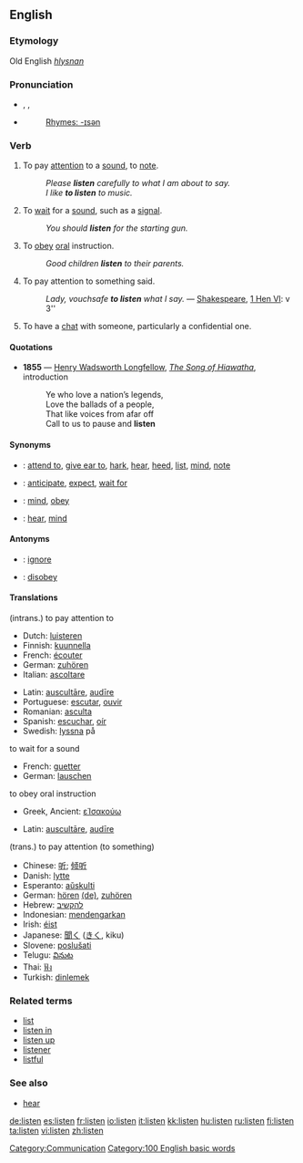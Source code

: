 ==English==

===Etymology===
Old English ''[[hlysnan]]''

===Pronunciation===
*{{AHD|lĭs'ən}}, {{IPA|/ˈlɪsən/}}, {{SAMPA|/"lIs@n/}}
*{{audio|en-us-listen.ogg|Audio (US)}}
*:[[Rhymes:English:-ɪsən|Rhymes: -ɪsən]]

=== Verb ===
{{en-verb}}
# {{intransitive}} To pay [[attention]] to a [[sound]], to [[note]].
#: ''Please '''listen''' carefully to what I am about to say.''
#: ''I like '''to listen''' to music.''
# {{intransitive}} To [[wait]] for a [[sound]], such as a [[signal]].
#: ''You should '''listen''' for the starting gun.''
# {{intransitive}} To [[obey]] [[oral]] instruction.
#: ''Good children '''listen''' to their parents.''
# {{cattag|transitive, archaic}} To pay attention to something said.
#: ''Lady, vouchsafe '''to listen''' what I say.'' — [[w:William Shakespeare|Shakespeare]], [[s:The First Part of King Henry the Sixth|1 Hen VI]]: v 3''
# {{rfv-sense}} To have a [[chat]] with someone, particularly a confidential one.

====Quotations====
*'''1855''' — [[w:Henry Wadsworth Longfellow|Henry Wadsworth Longfellow]], ''[[s:The Song of Hiawatha|The Song of Hiawatha]]'', introduction
*:Ye who love a nation’s legends,<br/>Love the ballads of a people,<br/>That like voices from afar off<br/>Call to us to pause and '''listen'''

====Synonyms====
*{{italbrac|intrans.; to pay attention to}}: [[attend to]], [[give ear to]], [[hark]], [[hear]], [[heed]], [[list]], [[mind]], [[note]]
*{{italbrac|to wait for a sound}}: [[anticipate]], [[expect]], [[wait for]]
*{{italbrac|to obey oral instruction}}: [[mind]], [[obey]]
*{{italbrac|trans.; to pay attention to}}: [[hear]], [[mind]]

====Antonyms====
*{{italbrac|to pay attention to}}: [[ignore]]
*{{italbrac|to obey oral instruction}}: [[disobey]]

==== Translations ====
{{COW trans}}

;(intrans.) to pay attention to
{{top}}
*Dutch: [[luisteren]]
*Finnish: [[kuunnella]]
*French: [[écouter]]
*German: [[zuhören]]
*Italian: [[ascoltare]]
{{mid}}
*Latin: [[auscultare|auscultāre]], [[audire|audīre]]
*Portuguese: [[escutar]], [[ouvir]]
*Romanian: [[asculta]]
*Spanish: [[escuchar]], [[oír]]
*Swedish: [[lyssna]] på
{{bottom}}

;to wait for a sound
{{top}}
*French: [[guetter]]
*German: [[lauschen]]
{{mid}}
{{bottom}}

;to obey oral instruction
{{top}}
*Greek, Ancient: [[εἸσακούω]] <!-- is the second symbol correct? iota with breath mark is what it should be -->
{{mid}}
*Latin: [[auscultare|auscultāre]], [[audire|audīre]]
{{bottom}}

;(trans.) to pay attention (to something)
{{top}}
{{mid}}
{{bottom}}

{{checktrans}}
*Chinese: [[听]]; [[倾听]]
*Danish: [[lytte]]
*Esperanto: [[aŭskulti]]
*German: [[hören]] [[:de:hören|(de)]], [[zuhören]]
*Hebrew: [[להקשיב]]
*Indonesian: [[dengar|mendengarkan]]
*Irish: [[éist]]
*Japanese: [[聞く]] ([[きく]], kiku)
*Slovene: [[poslušati]]
*Telugu: [[వినుట]]
*Thai: [[ฟัง]]
*Turkish: [[dinlemek]]

===Related terms===
*[[list]]
*[[listen in]]
*[[listen up]]
*[[listener]]
*[[listful]]

===See also===
*[[hear]]

[[Category:Communication]]
[[Category:100 English basic words]]

[[de:listen]]
[[es:listen]]
[[fr:listen]]
[[io:listen]]
[[it:listen]]
[[kk:listen]]
[[hu:listen]]
[[ru:listen]]
[[fi:listen]]
[[ta:listen]]
[[vi:listen]]
[[zh:listen]]